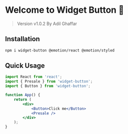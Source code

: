 
<Meta title="Overview/Introduction" />

# Welcome to Widget Button 🎉

> Version v1.0.2 By Adil Ghaffar

## Installation

```sh
npm i widget-button @emotion/react @emotion/styled
```

## Quick Usage

```jsx
import React from 'react';
import { Presale } from 'widget-button';
import { Button } from 'widget-button';

function App() {
	return (
		<div>
			<Button>Click me</Button>
			<Presale />
		</div>
	);
}
```

